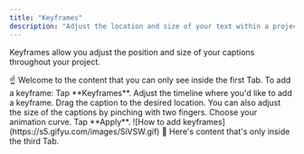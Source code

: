 ```yaml
---
title: "Keyframes"
description: "Adjust the location and size of your text within a project"
---
```


Keyframes allow you adjust the position and size of your captions throughout your project.

<Tabs>
  <Tab title="Desktop">
    ☝️ Welcome to the content that you can only see inside the first Tab.
  </Tab>
  <Tab title="iOS">
  To add a keyframe:
        <Steps>
            <Step title="First Step">
                Tap **Keyframes**.
            </Step>
            <Step title="Second Step">
                Adjust the timeline where you'd like to add a keyframe.
            </Step>
            <Step title="Third Step">
                Drag the caption to the desired location. You can also adjust the size of the captions by pinching with two fingers.
            </Step>
            <Step title="Fourth Step">
                Choose your animation curve.
            </Step>
            <Step title="Fifth Step">
                Tap **Apply**.
            </Step>
        </Steps>
                    ![How to add keyframes](https://s5.gifyu.com/images/SiVSW.gif)
  </Tab>
  <Tab title="Android">
    💪 Here's content that's only inside the third Tab.
  </Tab>
</Tabs>

